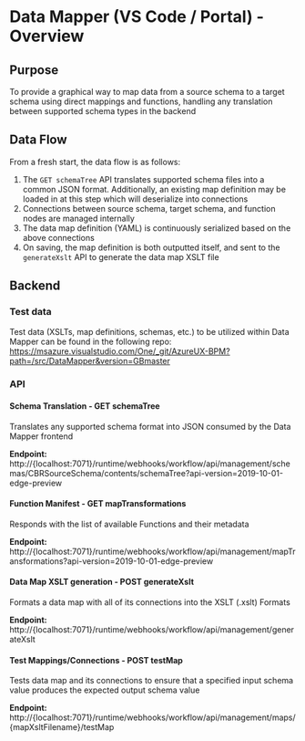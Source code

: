 
<Meta title="Docs/Data Mapper/Overview" />

# Data Mapper (VS Code / Portal) - Overview

## Purpose

To provide a graphical way to map data from a source schema to a target schema using direct mappings and functions, handling any translation between supported schema types in the backend

## Data Flow

From a fresh start, the data flow is as follows:

1. The `GET schemaTree` API translates supported schema files into a common JSON format. Additionally, an existing map definition may be loaded in at this step which will deserialize into connections
2. Connections between source schema, target schema, and function nodes are managed internally
3. The data map definition (YAML) is continuously serialized based on the above connections
4. On saving, the map definition is both outputted itself, and sent to the `generateXslt` API to generate the data map XSLT file

## Backend

### Test data

Test data (XSLTs, map definitions, schemas, etc.) to be utilized within Data Mapper can be found in the following repo: https://msazure.visualstudio.com/One/_git/AzureUX-BPM?path=/src/DataMapper&version=GBmaster

### API

#### Schema Translation - GET schemaTree

Translates any supported schema format into JSON consumed by the Data Mapper frontend

**Endpoint:** http://{localhost:7071}/runtime/webhooks/workflow/api/management/schemas/CBRSourceSchema/contents/schemaTree?api-version=2019-10-01-edge-preview

#### Function Manifest - GET mapTransformations

Responds with the list of available Functions and their metadata

**Endpoint:** http://{localhost:7071}/runtime/webhooks/workflow/api/management/mapTransformations?api-version=2019-10-01-edge-preview

#### Data Map XSLT generation - POST generateXslt

Formats a data map with all of its connections into the XSLT (.xslt) Formats

**Endpoint:** http://{localhost:7071}/runtime/webhooks/workflow/api/management/generateXslt

#### Test Mappings/Connections - POST testMap

Tests data map and its connections to ensure that a specified input schema value produces the expected output schema value

**Endpoint:** http://{localhost:7071}/runtime/webhooks/workflow/api/management/maps/{mapXsltFilename}/testMap
